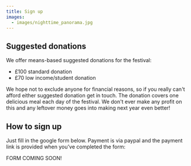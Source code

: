 ```yaml
---
title: Sign up
images:
  - images/nighttime_panorama.jpg
---
```

## Suggested donations

We offer means-based suggested donations for the festival:
* £100 standard donation
* £﻿70 low income/student donation


We hope not to exclude anyone for financial reasons, so if you really can't afford either suggested donation get in touch. T﻿he donation covers one delicious meal each day of the festival. We don't ever make any profit on this and any leftover money goes into making next year even better! 

## How to sign up

Just fill in the google form below. Payment is via paypal and the payment link is provided when you’ve completed the form:

F﻿ORM COMING SOON!